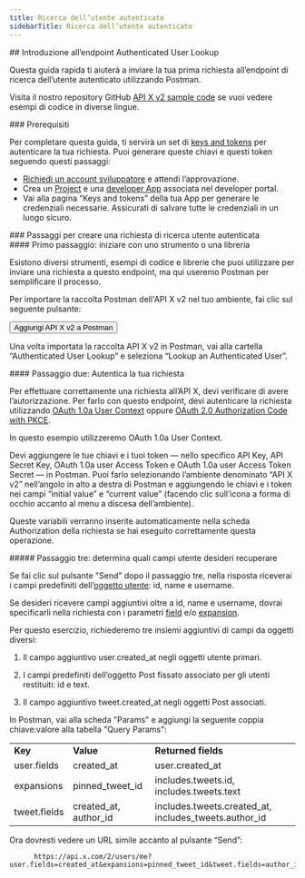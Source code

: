 ```yaml
---
title: Ricerca dell’utente autenticato
sidebarTitle: Ricerca dell’utente autenticato
---
```



<div id="getting-started-with-the-authenticated-user-lookup-endpoint">
  ## Introduzione all’endpoint Authenticated User Lookup
</div>

Questa guida rapida ti aiuterà a inviare la tua prima richiesta all’endpoint di ricerca dell’utente autenticato utilizzando Postman.

Visita il nostro repository GitHub [API X v2 sample code](https://github.com/xdevplatform/Twitter-API-v2-sample-code) se vuoi vedere esempi di codice in diverse lingue.

<Note>
  ### Prerequisiti

  Per completare questa guida, ti servirà un set di [keys and tokens](/it/resources/fundamentals/authentication) per autenticare la tua richiesta. Puoi generare queste chiavi e questi token seguendo questi passaggi:

  - [Richiedi un account sviluppatore](https://developer.x.com/en/apply-for-access) e attendi l’approvazione.
  - Crea un [Project](/it/resources/fundamentals/projects) e una [developer App](/it/resources/fundamentals/developer-apps) associata nel developer portal.
  - Vai alla pagina “Keys and tokens” della tua App per generare le credenziali necessarie. Assicurati di salvare tutte le credenziali in un luogo sicuro.
</Note>

<div id="steps-to-build-an-authenticated-user-lookup-request">
  ### Passaggi per creare una richiesta di ricerca utente autenticata
</div>

<div id="step-one-start-with-a-tool-or-library">
  #### Primo passaggio: iniziare con uno strumento o una libreria
</div>

Esistono diversi strumenti, esempi di codice e librerie che puoi utilizzare per inviare una richiesta a questo endpoint, ma qui useremo Postman per semplificare il processo.

Per importare la raccolta Postman dell'API X v2 nel tuo ambiente, fai clic sul seguente pulsante:

<Button href="https://app.getpostman.com/run-collection/9956214-784efcda-ed4c-4491-a4c0-a26470a67400">
  Aggiungi API X v2 a Postman
</Button>

Una volta importata la raccolta API X v2 in Postman, vai alla cartella “Authenticated User Lookup” e seleziona “Lookup an Authenticated User”.

<div id="step-two-authenticate-your-request">
  #### Passaggio due: Autentica la tua richiesta
</div>

Per effettuare correttamente una richiesta all’API X, devi verificare di avere l’autorizzazione. Per farlo con questo endpoint, devi autenticare la richiesta utilizzando [OAuth 1.0a User Context](/it/resources/fundamentals/authentication) oppure [OAuth 2.0 Authorization Code with PKCE](it/resources/fundamentals/authentication#oauth-2-0-authorization-code-flow-with-pkce-2).

In questo esempio utilizzeremo OAuth 1.0a User Context.

Devi aggiungere le tue chiavi e i tuoi token — nello specifico API Key, API Secret Key, OAuth 1.0a user Access Token e OAuth 1.0a user Access Token Secret — in Postman. Puoi farlo selezionando l’ambiente denominato “API X v2” nell’angolo in alto a destra di Postman e aggiungendo le chiavi e i token nei campi “initial value” e “current value” (facendo clic sull’icona a forma di occhio accanto al menu a discesa dell’ambiente).

Queste variabili verranno inserite automaticamente nella scheda Authorization della richiesta se hai eseguito correttamente questa operazione.
 

<div id="step-three-determine-which-user-fields-you-want-to-retrieve">
  ##### Passaggio tre: determina quali campi utente desideri recuperare
</div>

Se fai clic sul pulsante "Send" dopo il passaggio tre, nella risposta riceverai i campi predefiniti dell’[oggetto utente](/it/x-api/fundamentals/data-dictionary#user): id, name e username.

Se desideri ricevere campi aggiuntivi oltre a id, name e username, dovrai specificarli nella richiesta con i parametri [field](/it/x-api/fundamentals/fields) e/o [expansion](/it/x-api/fundamentals/expansions).

Per questo esercizio, richiederemo tre insiemi aggiuntivi di campi da oggetti diversi:

1. Il campo aggiuntivo user.created\_at negli oggetti utente primari.

2. I campi predefiniti dell’oggetto Post fissato associato per gli utenti restituiti: id e text.

3. Il campo aggiuntivo tweet.created\_at negli oggetti Post associati.

In Postman, vai alla scheda "Params" e aggiungi la seguente coppia chiave:valore alla tabella "Query Params":

|     |     |     |
| :--- | :--- | :--- |
| **Key** | **Value** | **Returned fields** |
| user.fields | created\_at | user.created\_at |
| expansions | pinned\_tweet\_id | includes.tweets.id,  <br />includes.tweets.text |
| tweet.fields | created\_at, author\_id | includes.tweets.created\_at, includes\_tweets.author\_id |

Ora dovresti vedere un URL simile accanto al pulsante “Send”:

```
      https://api.x.com/2/users/me?user.fields=created_at&expansions=pinned_tweet_id&tweet.fields=author_id,created_at
```